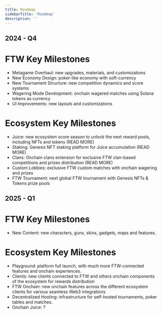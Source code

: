 ```yaml
---
title: Roadmap
sidebarTitle: 'Roadmap'
description: ''
---
```


## 2024 - Q4
# FTW Key Milestones
- Metagame Overhaul: new upgrades, materials, and customizations
- New Economy Design: poker-like economy with soft-currency
- New Tournament Structure: new competition dynamics and score systems
- Wagering Mode Development: onchain wagered matches using Solana tokens as currency
- UI Improvements: new layouts and customizations

# Ecosystem Key Milestones
- Juice: new ecosystem score season to unlock the next reward pools, including NFTs and tokens (READ MORE)
- Staking: Genesis NFT staking platform for Juice accumulation (READ MORE)
- Clans: Onchain clans extension for exclusive FTW clan-based competitions and prizes distribution (READ MORE)
- Custom Lobbies: exclusive FTW custom matches with onchain wagering and prizes 
- FTW Tournament: next global FTW tournament with Genesis NFTs & Tokens prize pools

## 2025 - Q1
# FTW Key Milestones
- New Content: new characters, guns, skins, gadgets, maps and features.  

# Ecosystem Key Milestones
- Playground: platform full launch, with much more FTW-connected features and onchain experiences.
- Clients: new clients connected to FTW and others onchain components of the ecosystem for rewards distribution
- FTW Onchain: new onchain features across the different ecosystem clients for various seamless Web3 integrations
- Decentralized Hosting: infrastructure for self-hosted tournaments, poker tables and matches.
- Onchain Juice: ?